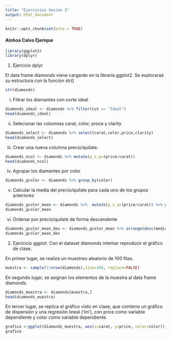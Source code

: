 ```yaml
---
title: "Ejercicios Sesión 3"
output: html_document
---
```


```r
knitr::opts_chunk$set(echo = TRUE)
```

#### Ainhoa Calvo Ejerique


```r
library(ggplot2)
library(dplyr)
```

1. Ejercicio dplyr

El data frame diamonds viene cargardo en la libraría ggplot2. Se exploraraá su estructura con la función str()

```r
str(diamonds)
```

i) Filtrar los diamantes con corte ideal
 
```r
diamonds_ideal <- diamonds %>% filter(cut == "Ideal")
head(diamonds_ideal)
```

ii) Selecionar las columnas carat, color, proce y clarity

```r
diamonds_select <- diamonds %>% select(carat,color,price,clarity)
head(diamonds_select)
```

iii) Crear una nueva columna precio/quilate.

```r
diamonds_ncol <- diamonds %>% mutate(p_s_q=(price/carat))
head(diamonds_ncol)
```

iv) Agrupar los diamantes por color

```r
diamonds_gcolor <- diamonds %>% group_by(color)
```

v) Calcular la media del precio/quilate para cada uno de los grupos anteriores

```r
diamonds_gcolor_mean <- diamonds %>%  mutate(p_s_q=(price/carat)) %>% group_by(color)%>%summarise(media = mean(p_s_q), n())
diamonds_gcolor_mean
```

vi) Ordenar por precio/quilate de forma descendente

```r
diamonds_gcolor_mean_des <- diamonds_gcolor_mean %>% arrange(desc(media))
diamonds_gcolor_mean_des
```

2. Ejericicio ggplot. Con el dataset diamonds intentar reproducir el gráfico de clase.

En primer lugar, se realiza un muestreo aleatorio de 100 filas.

```r
muestra <- sample(1:nrow(diamonds),size=100, replace=FALSE)
```

En segundo lugar, se asignan los elementos de la muestra al data frame diamonds.

```r
diamonds_muestra <- diamonds[muestra,]
head(diamonds_muestra)
```

En tercer lugar, se replica el gráfico visto en clase, que contiene un gráfico de dispersión y una regresión lineal ('lm'), con price como variable dependiente y color como variable dependiente.

```r
grafico <-ggplot(diamonds_muestra, aes(x=carat, y=price, color=color))+geom_point()+xlim(0,2.5)+ylim(0,15000)+geom_smooth(method='lm', formula=y~x, aes(group=1))+ggtitle("Regression Line")
grafico
```
